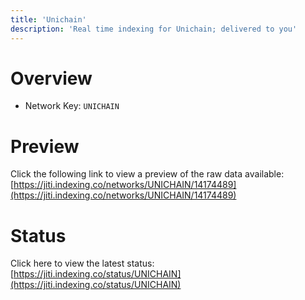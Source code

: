 ```yaml
---
title: 'Unichain'
description: 'Real time indexing for Unichain; delivered to you'
---
```


# Overview
- Network Key: `UNICHAIN`

# Preview
Click the following link to view a preview of the raw data available: [https://jiti.indexing.co/networks/UNICHAIN/14174489](https://jiti.indexing.co/networks/UNICHAIN/14174489)

# Status
Click here to view the latest status: [https://jiti.indexing.co/status/UNICHAIN](https://jiti.indexing.co/status/UNICHAIN)

